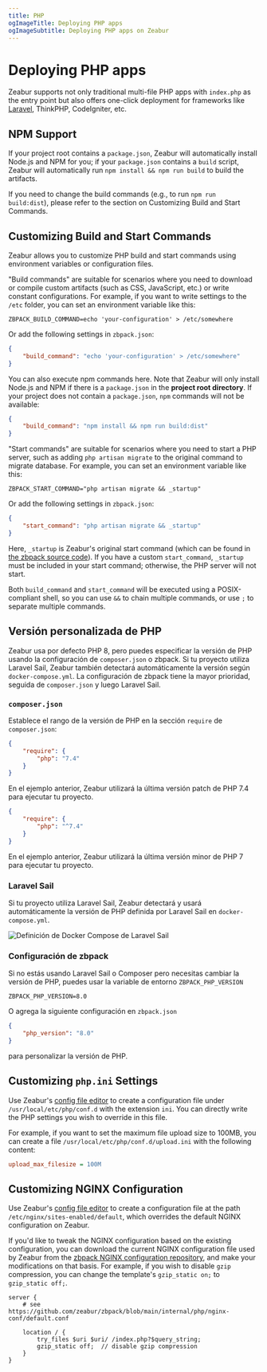 ```yaml
---
title: PHP
ogImageTitle: Deploying PHP apps
ogImageSubtitle: Deploying PHP apps on Zeabur
---
```


# Deploying PHP apps

<WorkingInProgress />

Zeabur supports not only traditional multi-file PHP apps with `index.php` as the entry point but also offers one-click deployment for frameworks like [Laravel](./php/laravel), ThinkPHP, CodeIgniter, etc.

## NPM Support

If your project root contains a `package.json`, Zeabur will automatically install Node.js and NPM for you; if your `package.json` contains a `build` script, Zeabur will automatically run `npm install && npm run build` to build the artifacts.

If you need to change the build commands (e.g., to run `npm run build:dist`), please refer to the section on Customizing Build and Start Commands.

## Customizing Build and Start Commands

Zeabur allows you to customize PHP build and start commands using environment variables or configuration files.

"Build commands" are suitable for scenarios where you need to download or compile custom artifacts (such as CSS, JavaScript, etc.) or write constant configurations. For example, if you want to write settings to the `/etc` folder, you can set an environment variable like this:

```env
ZBPACK_BUILD_COMMAND=echo 'your-configuration' > /etc/somewhere
```

Or add the following settings in `zbpack.json`:

```json
{
    "build_command": "echo 'your-configuration' > /etc/somewhere"
}
```

You can also execute npm commands here. Note that Zeabur will only install Node.js and NPM if there is a `package.json` in the **project root directory**. If your project does not contain a `package.json`, `npm` commands will not be available:

```json
{
    "build_command": "npm install && npm run build:dist"
}
```

"Start commands" are suitable for scenarios where you need to start a PHP server, such as adding `php artisan migrate` to the original command to migrate database. For example, you can set an environment variable like this:

```env
ZBPACK_START_COMMAND="php artisan migrate && _startup"
```

Or add the following settings in `zbpack.json`:

```json
{
    "start_command": "php artisan migrate && _startup"
}
```

Here, `_startup` is Zeabur's original start command (which can be found in [the zbpack source code](https://github.com/zeabur/zbpack/tree/main/internal/php)). If you have a custom `start_command`, `_startup` must be included in your start command; otherwise, the PHP server will not start.

Both `build_command` and `start_command` will be executed using a POSIX-compliant shell, so you can use `&&` to chain multiple commands, or use `;` to separate multiple commands.

## Versión personalizada de PHP

Zeabur usa por defecto PHP 8, pero puedes especificar la versión de PHP usando la configuración de `composer.json` o zbpack. Si tu proyecto utiliza Laravel Sail, Zeabur también detectará automáticamente la versión según `docker-compose.yml`. La configuración de zbpack tiene la mayor prioridad, seguida de `composer.json` y luego Laravel Sail.

### `composer.json`

Establece el rango de la versión de PHP en la sección `require` de `composer.json`:

```json
{
    "require": {
        "php": "7.4"
    }
}
```

En el ejemplo anterior, Zeabur utilizará la última versión patch de PHP 7.4 para ejecutar tu proyecto.

```json
{
    "require": {
        "php": "^7.4"
    }
}
```

En el ejemplo anterior, Zeabur utilizará la última versión minor de PHP 7 para ejecutar tu proyecto.

### Laravel Sail

Si tu proyecto utiliza Laravel Sail, Zeabur detectará y usará automáticamente la versión de PHP definida por Laravel Sail en `docker-compose.yml`.

![Definición de Docker Compose de Laravel Sail](/guides/php/laravel-sail-docker-compose.webp)

### Configuración de zbpack

Si no estás usando Laravel Sail o Composer pero necesitas cambiar la versión de PHP, puedes usar la variable de entorno `ZBPACK_PHP_VERSION`

```env
ZBPACK_PHP_VERSION=8.0
```

O agrega la siguiente configuración en `zbpack.json`

```json
{
    "php_version": "8.0"
}
```

para personalizar la versión de PHP.

## Customizing `php.ini` Settings

Use Zeabur's [config file editor](/deploy/config-edit) to create a configuration file under `/usr/local/etc/php/conf.d` with the extension `ini`. You can directly write the PHP settings you wish to override in this file.

For example, if you want to set the maximum file upload size to 100MB, you can create a file `/usr/local/etc/php/conf.d/upload.ini` with the following content:

```ini
upload_max_filesize = 100M
```

## Customizing NGINX Configuration

Use Zeabur's [config file editor](/deploy/config-edit) to create a configuration file at the path `/etc/nginx/sites-enabled/default`, which overrides the default NGINX configuration on Zeabur.

If you'd like to tweak the NGINX configuration based on the existing configuration, you can download the current NGINX configuration file used by Zeabur from the [zbpack NGINX configuration repository](https://github.com/zeabur/zbpack/blob/main/internal/php/nginx-conf/default.conf), and make your modifications on that basis. For example, if you wish to disable `gzip` compression, you can change the template's `gzip_static on;` to `gzip_static off;`.

```
server {
    # see https://github.com/zeabur/zbpack/blob/main/internal/php/nginx-conf/default.conf

    location / {
        try_files $uri $uri/ /index.php?$query_string;
        gzip_static off;  // disable gzip compression
	}
}
```
